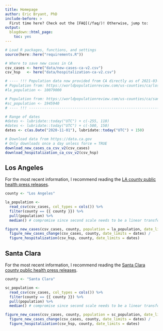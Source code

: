 ```yaml
---
title: Homepage
author: Eric Bryant, PhD
include-before: >
  First time here? Check out the [FAQ](/faq/)! Otherwise, jump to:
output:
  blogdown::html_page:
    toc: yes
---
```




```r
# Load R packages, functions, and settings
source(here::here("requirements.R"))

# Where to save new cases in CA
csv_cases <- here("data/new-cases-ca-v2.csv")
csv_hsp   <- here("data/hospitalization-ca-v2.csv")

# ---- !!! Population data now provided from CA directly as of 2021-03-13 ----
# Population from: https://worldpopulationreview.com/us-counties/ca/los-angeles-county-population
#la_population <- 10079000

# Population from: https://worldpopulationreview.com/us-counties/ca/santa-clara-county-population
#sc_population <- 1945940
# ---- !!! -------------------------------------------------------------------

# Range of dates
#dates <- lubridate::today("UTC") + c(-255, 110)
#dates <- lubridate::today("UTC") + c(-500, 150)
dates <- c(as.Date("2020-11-01"), lubridate::today("UTC") + 150)

# Download data from https://data.ca.gov
# Only downloads once a day unless force = TRUE
download_new_cases_ca_csv_v2(csv_cases)
download_hospitalization_ca_csv_v2(csv_hsp)
```


Los Angeles
--------------------------------------------------------------------------------

For the most recent information, I recommend reading the
[LA county public health press releases](http://publichealth.lacounty.gov/media/coronavirus/#news).

```r
county <- "Los Angeles"

la_population <-
  read_csv(csv_cases, col_types = cols()) %>%
  filter(county == {{ county }}) %>%
  pull(population) %>%
  median() # compromise since second scale needs to be a linear transformation

figure_new_cases(csv_cases, county, population = la_population, date_limits = dates) /
  figure_new_cases_change(csv_cases, county, date_limits = dates) /
  figure_hospitalization(csv_hsp, county, date_limits = dates)
```


Santa Clara
--------------------------------------------------------------------------------

For the most recent information, I recommend reading the
[Santa Clara county public health press releases](https://www.sccgov.org/sites/covid19/Pages/archives.aspx).

```r
county <- "Santa Clara"

sc_population <-
  read_csv(csv_cases, col_types = cols()) %>%
  filter(county == {{ county }}) %>%
  pull(population) %>%
  median() # compromise since second scale needs to be a linear transformation

figure_new_cases(csv_cases, county, population = sc_population, date_limits = dates) /
  figure_new_cases_change(csv_cases, county, date_limits = dates) / 
  figure_hospitalization(csv_hsp, county, date_limits = dates)
```
